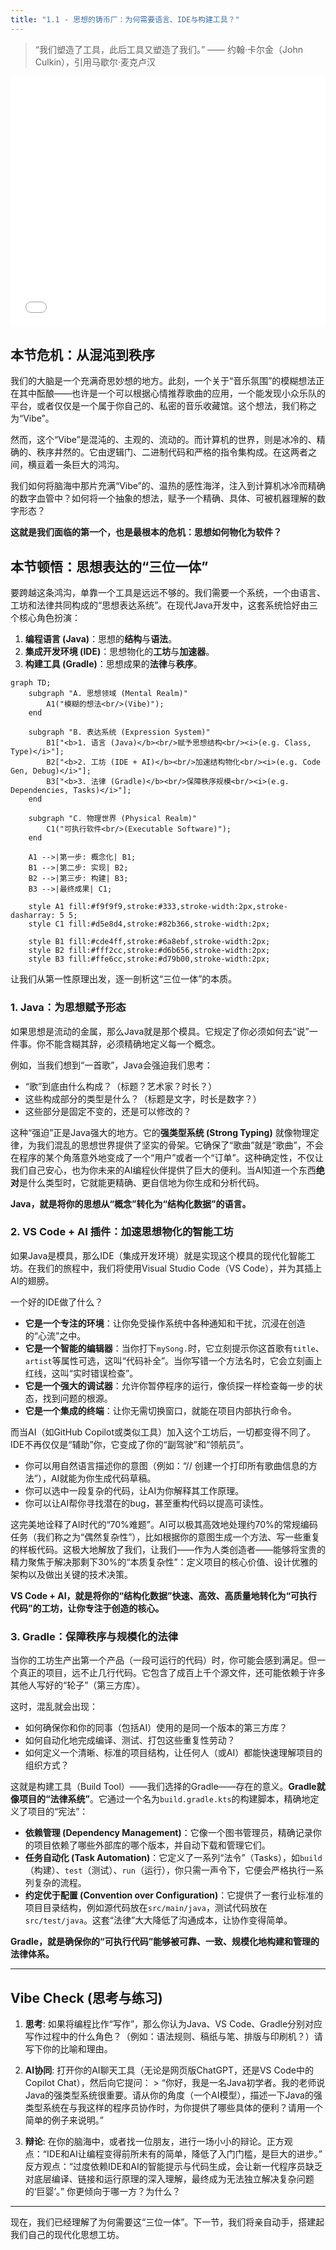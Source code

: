 ```yaml
---
title: "1.1 - 思想的铸币厂：为何需要语言、IDE与构建工具？"
---
```


> "我们塑造了工具，此后工具又塑造了我们。" —— 约翰·卡尔金（John Culkin），引用马歇尔·麦克卢汉

::: {.video-container}
<iframe src="//player.bilibili.com/player.html?bvid=BV16paHzfEDk&page=1" scrolling="no" border="0" frameborder="no" framespacing="0" allowfullscreen="true" width="100%" height="400"></iframe>
:::

## 本节危机：从混沌到秩序

我们的大脑是一个充满奇思妙想的地方。此刻，一个关于“音乐氛围”的模糊想法正在其中酝酿——也许是一个可以根据心情推荐歌曲的应用，一个能发现小众乐队的平台，或者仅仅是一个属于你自己的、私密的音乐收藏馆。这个想法，我们称之为“Vibe”。

然而，这个“Vibe”是混沌的、主观的、流动的。而计算机的世界，则是冰冷的、精确的、秩序井然的。它由逻辑门、二进制代码和严格的指令集构成。在这两者之间，横亘着一条巨大的鸿沟。

我们如何将脑海中那片充满“Vibe”的、温热的感性海洋，注入到计算机冰冷而精确的数字血管中？如何将一个抽象的想法，赋予一个精确、具体、可被机器理解的数字形态？

**这就是我们面临的第一个，也是最根本的危机：思想如何物化为软件？**

## 本节顿悟：思想表达的“三位一体”

要跨越这条鸿沟，单靠一个工具是远远不够的。我们需要一个系统，一个由语言、工坊和法律共同构成的“思想表达系统”。在现代Java开发中，这套系统恰好由三个核心角色扮演：

1.  **编程语言 (Java)**：思想的**结构**与**语法**。
2.  **集成开发环境 (IDE)**：思想物化的**工坊**与**加速器**。
3.  **构建工具 (Gradle)**：思想成果的**法律**与**秩序**。

```mermaid
graph TD;
    subgraph "A. 思想领域 (Mental Realm)"
        A1("模糊的想法<br/>(Vibe)");
    end

    subgraph "B. 表达系统 (Expression System)"
        B1["<b>1. 语言 (Java)</b><br/>赋予思想结构<br/><i>(e.g. Class, Type)</i>"];
        B2["<b>2. 工坊 (IDE + AI)</b><br/>加速结构物化<br/><i>(e.g. Code Gen, Debug)</i>"];
        B3["<b>3. 法律 (Gradle)</b><br/>保障秩序规模<br/><i>(e.g. Dependencies, Tasks)</i>"];
    end
    
    subgraph "C. 物理世界 (Physical Realm)"
        C1("可执行软件<br/>(Executable Software)");
    end

    A1 -->|第一步: 概念化| B1;
    B1 -->|第二步: 实现| B2;
    B2 -->|第三步: 构建| B3;
    B3 -->|最终成果| C1;

    style A1 fill:#f9f9f9,stroke:#333,stroke-width:2px,stroke-dasharray: 5 5;
    style C1 fill:#d5e8d4,stroke:#82b366,stroke-width:2px;
    
    style B1 fill:#cde4ff,stroke:#6a8ebf,stroke-width:2px;
    style B2 fill:#fff2cc,stroke:#d6b656,stroke-width:2px;
    style B3 fill:#ffe6cc,stroke:#d79b00,stroke-width:2px;
```

让我们从第一性原理出发，逐一剖析这“三位一体”的本质。

### 1. Java：为思想赋予形态

如果思想是流动的金属，那么Java就是那个模具。它规定了你必须如何去“说”一件事。你不能含糊其辞，必须精确地定义每一个概念。

例如，当我们想到“一首歌”，Java会强迫我们思考：

*   “歌”到底由什么构成？（标题？艺术家？时长？）
*   这些构成部分的类型是什么？（标题是文字，时长是数字？）
*   这些部分是固定不变的，还是可以修改的？

这种“强迫”正是Java强大的地方。它的**强类型系统 (Strong Typing)** 就像物理定律，为我们混乱的思想世界提供了坚实的骨架。它确保了“歌曲”就是“歌曲”，不会在程序的某个角落意外地变成了一个“用户”或者一个“订单”。这种确定性，不仅让我们自己安心，也为你未来的AI编程伙伴提供了巨大的便利。当AI知道一个东西**绝对**是什么类型时，它就能更精确、更自信地为你生成和分析代码。

**Java，就是将你的思想从“概念”转化为“结构化数据”的语言。**

### 2. VS Code + AI 插件：加速思想物化的智能工坊

如果Java是模具，那么IDE（集成开发环境）就是实现这个模具的现代化智能工坊。在我们的旅程中，我们将使用Visual Studio Code（VS Code），并为其插上AI的翅膀。

一个好的IDE做了什么？

*   **它是一个专注的环境**：让你免受操作系统中各种通知和干扰，沉浸在创造的“心流”之中。
*   **它是一个智能的编辑器**：当你打下`mySong.`时，它立刻提示你这首歌有`title`、`artist`等属性可选，这叫“代码补全”。当你写错一个方法名时，它会立刻画上红线，这叫“实时错误检查”。
*   **它是一个强大的调试器**：允许你暂停程序的运行，像侦探一样检查每一步的状态，找到问题的根源。
*   **它是一个集成的终端**：让你无需切换窗口，就能在项目内部执行命令。

而当AI（如GitHub Copilot或类似工具）加入这个工坊后，一切都变得不同了。IDE不再仅仅是“辅助”你，它变成了你的“副驾驶”和“领航员”。

*   你可以用自然语言描述你的意图（例如：“// 创建一个打印所有歌曲信息的方法”），AI就能为你生成代码草稿。
*   你可以选中一段复杂的代码，让AI为你解释其工作原理。
*   你可以让AI帮你寻找潜在的bug，甚至重构代码以提高可读性。

这完美地诠释了AI时代的“70%难题”。AI可以极其高效地处理约70%的常规编码任务（我们称之为“偶然复杂性”），比如根据你的意图生成一个方法、写一些重复的样板代码。这极大地解放了我们，让我们——作为人类创造者——能够将宝贵的精力聚焦于解决那剩下30%的“本质复杂性”：定义项目的核心价值、设计优雅的架构以及做出关键的技术决策。

**VS Code + AI，就是将你的“结构化数据”快速、高效、高质量地转化为“可执行代码”的工坊，让你专注于创造的核心。**

### 3. Gradle：保障秩序与规模化的法律

当你的工坊生产出第一个产品（一段可运行的代码）时，你可能会感到满足。但一个真正的项目，远不止几行代码。它包含了成百上千个源文件，还可能依赖于许多其他人写好的“轮子”（第三方库）。

这时，混乱就会出现：

*   如何确保你和你的同事（包括AI）使用的是同一个版本的第三方库？
*   如何自动化地完成编译、测试、打包这些重复性劳动？
*   如何定义一个清晰、标准的项目结构，让任何人（或AI）都能快速理解项目的组织方式？

这就是构建工具（Build Tool）——我们选择的Gradle——存在的意义。**Gradle就像项目的“法律系统”**。它通过一个名为`build.gradle.kts`的构建脚本，精确地定义了项目的“宪法”：

*   **依赖管理 (Dependency Management)**：它像一个图书管理员，精确记录你的项目依赖了哪些外部库的哪个版本，并自动下载和管理它们。
*   **任务自动化 (Task Automation)**：它定义了一系列“法令”（Tasks），如`build`（构建）、`test`（测试）、`run`（运行），你只需一声令下，它便会严格执行一系列复杂的流程。
*   **约定优于配置 (Convention over Configuration)**：它提供了一套行业标准的项目目录结构，例如源代码放在`src/main/java`，测试代码放在`src/test/java`。这套“法律”大大降低了沟通成本，让协作变得简单。

**Gradle，就是确保你的“可执行代码”能够被可靠、一致、规模化地构建和管理的法律体系。**

---

## Vibe Check (思考与练习)

1.  **思考**: 如果将编程比作“写作”，那么你认为Java、VS Code、Gradle分别对应写作过程中的什么角色？（例如：语法规则、稿纸与笔、排版与印刷机？）请写下你的比喻和理由。

2.  **AI协同**: 打开你的AI聊天工具（无论是网页版ChatGPT，还是VS Code中的Copilot Chat），然后向它提问：
    > "你好，我是一名Java初学者。我的老师说Java的强类型系统很重要。请从你的角度（一个AI模型），描述一下Java的强类型系统在与我这样的程序员协作时，为你提供了哪些具体的便利？请用一个简单的例子来说明。"

3.  **辩论**: 在你的脑海中，或者找一位朋友，进行一场小小的辩论。正方观点：“IDE和AI让编程变得前所未有的简单，降低了入门门槛，是巨大的进步。” 反方观点：“过度依赖IDE和AI的智能提示与代码生成，会让新一代程序员缺乏对底层编译、链接和运行原理的深入理解，最终成为无法独立解决复杂问题的‘巨婴’。” 你更倾向于哪一方？为什么？

---

现在，我们已经理解了为何需要这“三位一体”。下一节，我们将亲自动手，搭建起我们自己的现代化思想工坊。 